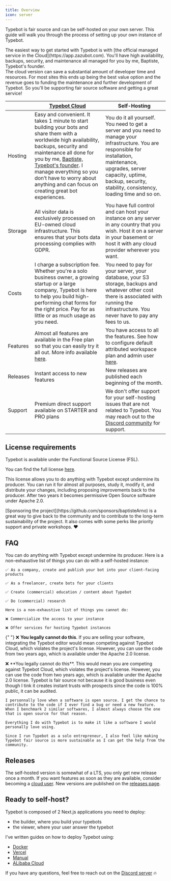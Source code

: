 ```yaml
---
title: Overview
icon: server
---
```


Typebot is fair source and can be self-hosted on your own server. This guide will walk you through the process of setting up your own instance of Typebot.

<Note>
  The easiest way to get started with Typebot is with [the official managed
  service in the Cloud](https://app.zazubot.com). You'll have high availability,
  backups, security, and maintenance all managed for you by me, Baptiste,
  Typebot's founder.
  <br />
  The cloud version can save a substantial amount of developer time and
  resources. For most sites this ends up being the best value option and the
  revenue goes to funding the maintenance and further development of Typebot. So
  you'll be supporting fair source software and getting a great service!
</Note>

|          | [Typebot Cloud](https://app.zazubot.com)                                                                                                                                                                                                                                                                                                                        | Self-Hosting                                                                                                                                                                                                                                         |
| -------- | --------------------------------------------------------------------------------------------------------------------------------------------------------------------------------------------------------------------------------------------------------------------------------------------------------------------------------------------------------------- | ---------------------------------------------------------------------------------------------------------------------------------------------------------------------------------------------------------------------------------------------------- |
| Hosting  | Easy and convenient. It takes 1 minute to start building your bots and share them with a worldwide high availability, backups, security and maintenance all done for you by me, [Baptiste, Typebot's founder](https://twitter.com/baptisteArno). I manage everything so you don’t have to worry about anything and can focus on creating great bot experiences. | You do it all yourself. You need to get a server and you need to manage your infrastructure. You are responsible for installation, maintenance, upgrades, server capacity, uptime, backup, security, stability, consistency, loading time and so on. |
| Storage  | All visitor data is exclusively processed on EU-owned cloud infrastructure. This ensures that your bots data processing complies with GDPR.                                                                                                                                                                                                                     | You have full control and can host your instance on any server in any country that you wish. Host it on a server in your basement or host it with any cloud provider wherever you want.                                                              |
| Costs    | I charge a subscription fee. Whether you're a solo business owner, a growing startup or a large company, Typebot is here to help you build high-performing chat forms for the right price. Pay for as little or as much usage as you need.                                                                                                                      | You need to pay for your server, your database, your S3 storage, backups and whatever other cost there is associated with running the infrastructure. You never have to pay any fees to us.                                                          |
| Features | Almost all features are available in the Free plan so that you can easily try it all out. More info available [here](https://typebot.io/pricing).                                                                                                                                                                                                               | You have access to all the features. See how to configure default attributed workspace plan and admin user [here](./configuration).                                                                                                                  |
| Releases | Instant access to new features                                                                                                                                                                                                                                                                                                                                  | New releases are published each beginning of the month.                                                                                                                                                                                              |
| Support  | Premium direct support available on STARTER and PRO plans                                                                                                                                                                                                                                                                                                       | We don't offer support for your self-hosting issues that are not related to Typebot. You may reach out to the [Discord community](https://typebot.io/discord) for support.                                                                           |

## License requirements

Typebot is available under the Functional Source License (FSL).

You can find the full license [here](https://raw.githubusercontent.com/baptisteArno/typebot.io/main/LICENSE).

This license allows you to do anything with Typebot except undermine its producer. You can run it for almost all purposes, study it, modify it, and distribute your changes, including proposing improvements back to the producer. After two years it becomes permissive Open Source software under Apache 2.0.

<Note>
  [Sponsoring the project](https://github.com/sponsors/baptisteArno) is a great
  way to give back to the community and to contribute to the long-term
  sustainability of the project. It also comes with some perks like priority
  support and private workshops. ❤️
</Note>

## FAQ

<AccordionGroup>
  <Accordion title="What does the license allow me to do?">
    You can do anything with Typebot except undermine its producer. Here is a non-exhaustive list of things you can do with a self-hosted instance:

    ✅ As a company, create and publish your bot into your client-facing products

    ✅ As a freelancer, create bots for your clients

    ✅ Create (commercial) education / content about Typebot

    ✅ Do (commercial) research

    Here is a non-exhaustive list of things you cannot do:

    ❌ Commercialize the access to your instance

    ❌ Offer services for hosting Typebot instances

  </Accordion>

{" "}
<Accordion title="Can I integrate the Typebot editor in my existing software?">
  ❌ **You legally cannot do this**. If you are selling your software,
  integrating the Typebot editor would mean competing against Typebot Cloud,
  which violates the project's license. However, you can use the code from two
  years ago, which is available under the Apache 2.0 license.
</Accordion>

  <Accordion title="Can I commericalize my own Typebot instance?">
    ❌ **You legally cannot do this**. This would mean you are competing against Typebot Cloud, which violates the project's license. However, you can use the code from two years ago, which is available under the Apache 2.0 license.
  </Accordion>
  <Accordion title="How can you be sustainable if you’re giving your software for free?">
    Typebot is fair source not because it is good business even though I tink it creates instant trusts with prospects since the code is 100% public, it can be audited.

    I personnally love when a software is open source. I get the chance to contribute to the code if I ever find a bug or need a new feature. When I benchmark 2 similar softwares, I almost always choose the one that is open source for that reason.

    Everything I do with Typebot is to make it like a software I would personally love using.

    Since I run Typebot as a solo entrepreneur, I also feel like making Typebot fair source is more sustainable as I can get the help from the community.

  </Accordion>
</AccordionGroup>

## Releases

The self-hosted version is somewhat of a LTS, you only get new release once a month. If you want features as soon as they are available, consider becoming a [cloud user](https://app.zazubot.com). New versions are published on the [releases page](https://github.com/baptisteArno/typebot.io/releases).

## Ready to self-host?

Typebot is composed of 2 Next.js applications you need to deploy:

- the builder, where you build your typebots
- the viewer, where your user answer the typebot

I've written guides on how to deploy Typebot using:

- [Docker](./deploy/docker)
- [Vercel](./deploy/vercel)
- [Manual](./deploy/manual)
- [ALibaba Cloud](./deploy/alibaba-cloud)

If you have any questions, feel free to reach out on the [Discord server](https://typebot.io/discord) 🔥
